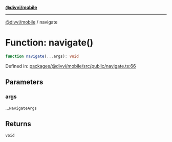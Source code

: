 [**@divvi/mobile**](../README)

---

[@divvi/mobile](../README) / navigate

# Function: navigate()

```ts
function navigate(...args): void
```

Defined in: [packages/@divvi/mobile/src/public/navigate.ts:66](https://github.com/divvi-xyz/divvi-mobile/blob/main/packages/@divvi/mobile/src/public/navigate.ts#L66)

## Parameters

### args

...`NavigateArgs`

## Returns

`void`
